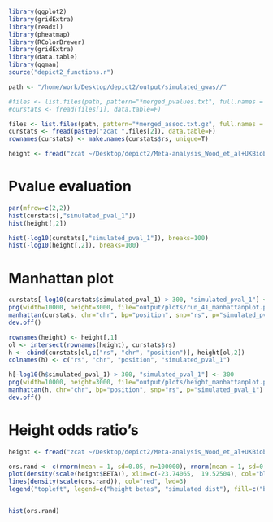```r
library(ggplot2)
library(gridExtra)
library(readxl)
library(pheatmap)
library(RColorBrewer)
library(gridExtra)
library(data.table)
library(qqman)
source("depict2_functions.r")

path <- "/home/work/Desktop/depict2/output/simulated_gwas//"

#files <- list.files(path, pattern="*merged_pvalues.txt", full.names = T)
#curstats <- fread(files[1], data.table=F)

files <- list.files(path, pattern="*merged_assoc.txt.gz", full.names = T)
curstats <- fread(paste0("zcat ",files[2]), data.table=F)
rownames(curstats) <- make.names(curstats$rs, unique=T)

height <- fread("zcat ~/Desktop/depict2/Meta-analysis_Wood_et_al+UKBiobank_2018_formatted.txt.gz", data.table=F)
```

# Pvalue evaluation
```r
par(mfrow=c(2,2))
hist(curstats[,"simulated_pval_1"])
hist(height[,2])

hist(-log10(curstats[,"simulated_pval_1"]), breaks=100)
hist(-log10(height[,2]), breaks=100)

```

# Manhattan plot
```r
curstats[-log10(curstats$simulated_pval_1) > 300, "simulated_pval_1"] <- 1e-300
png(width=10000, height=3000, file="output/plots/run_41_manhattanplot.png")
manhattan(curstats, chr="chr", bp="position", snp="rs", p="simulated_pval_1")
dev.off()

rownames(height) <- height[,1]
ol <- intersect(rownames(height), curstats$rs)
h <- cbind(curstats[ol,c("rs", "chr", "position")], height[ol,2])
colnames(h) <- c("rs", "chr", "position", "simulated_pval_1")

h[-log10(h$simulated_pval_1) > 300, "simulated_pval_1"] <- 300
png(width=10000, height=3000, file="output/plots/height_manhattanplot.png")
manhattan(h, chr="chr", bp="position", snp="rs", p="simulated_pval_1")
dev.off()

```

# Height odds ratio's
```r
height <- fread("zcat ~/Desktop/depict2/Meta-analysis_Wood_et_al+UKBiobank_2018.txt.gz", data.table=F)

ors.rand <- c(rnorm(mean = 1, sd=0.05, n=100000), rnorm(mean = 1, sd=0.012, n=100000))
plot(density(scale(height$BETA)), xlim=c(-23.74065,  19.52504), col="blue", lwd=2, xlab="centered and scaled beta's / OR")
lines(density(scale(ors.rand)), col="red", lwd=3)
legend("topleft", legend=c("height betas", "simulated dist"), fill=c("blue", "red"))


hist(ors.rand)
```


